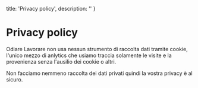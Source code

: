 
  title: 'Privacy policy',
  description: ''
}

# Privacy policy

Odiare Lavorare non usa nessun strumento di raccolta dati tramite cookie, 
l'unico mezzo di anlytics che usiamo traccia solamente le visite e la provenienza senza l'ausilio dei cookie o altri.

Non facciamo nemmeno raccolta dei dati privati quindi la vostra privacy è al sicuro.



